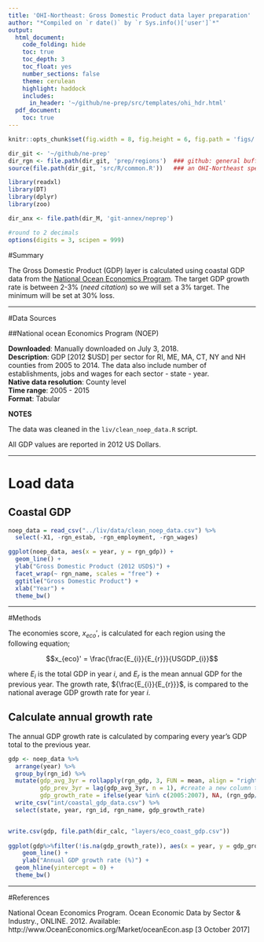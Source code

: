 ```yaml
---
title: 'OHI-Northeast: Gross Domestic Product data layer preparation'
author: "*Compiled on `r date()` by `r Sys.info()['user']`*"
output: 
  html_document:
    code_folding: hide
    toc: true
    toc_depth: 3
    toc_float: yes
    number_sections: false
    theme: cerulean
    highlight: haddock
    includes: 
      in_header: '~/github/ne-prep/src/templates/ohi_hdr.html'
  pdf_document:
    toc: true
---
```



``` r
knitr::opts_chunk$set(fig.width = 8, fig.height = 6, fig.path = 'figs/', message = FALSE, warning = FALSE)

dir_git <- '~/github/ne-prep'
dir_rgn <- file.path(dir_git, 'prep/regions')  ### github: general buffer region shapefiles
source(file.path(dir_git, 'src/R/common.R'))   ### an OHI-Northeast specific version of common.R

library(readxl)
library(DT)
library(dplyr)
library(zoo)

dir_anx <- file.path(dir_M, 'git-annex/neprep')

#round to 2 decimals
options(digits = 3, scipen = 999)
```

#Summary

The Gross Domestic Product (GDP) layer is calculated using coastal GDP data from the [National Ocean Economics Program](http://www.oceaneconomics.org/). The target GDP growth rate is between 2-3% (*need citation*) so we will set a 3% target. The minimum will be set at 30% loss.

***

#Data Sources

##National ocean Economics Program (NOEP)

**Downloaded**: Manually downloaded on July 3, 2018.  
**Description**:  GDP [2012 $USD] per sector for RI, ME, MA, CT, NY and NH counties from 2005 to 2014. The data also include number of establishments, jobs and wages for each sector - state - year.  
**Native data resolution**: County level   
**Time range**: 2005 - 2015  
**Format**:  Tabular  


**NOTES**

The data was cleaned in the `liv/clean_noep_data.R` script.

All GDP values are reported in 2012 US Dollars.

***

# Load data


## Coastal GDP

```r
noep_data = read_csv("../liv/data/clean_noep_data.csv") %>%
  select(-X1, -rgn_estab, -rgn_employment, -rgn_wages)
```


```r
ggplot(noep_data, aes(x = year, y = rgn_gdp)) +
  geom_line() +
  ylab("Gross Domestic Product (2012 USD$)") +
  facet_wrap(~ rgn_name, scales = "free") +
  ggtitle("Gross Domestic Product") +
  xlab("Year") +
  theme_bw()
```

***

#Methods

The economies score, $x_{eco}'$, is calculated for each region using the following equation; 

$$x_{eco}' = \frac{\frac{E_{i}}{E_{r}}}{USGDP_{i}}$$

where $E_{i}$ is the total GDP in year *i*, and $E_{r}$ is the mean annual GDP for the previous year. The growth rate, ${\frac{E_{i}}{E_{r}}}$, is compared to the national average GDP growth rate for year *i*.


## Calculate annual growth rate

The annual GDP growth rate is calculated by comparing every year's GDP total to the previous year.

```r

gdp <- noep_data %>%
  arrange(year) %>%
  group_by(rgn_id) %>%
  mutate(gdp_avg_3yr = rollapply(rgn_gdp, 3, FUN = mean, align = "right", na.rm = F, partial = T), #calculate the mean for three years
         gdp_prev_3yr = lag(gdp_avg_3yr, n = 1), #create a new column that aligns the avg wages from previous three years with the year with which we're comparing.
         gdp_growth_rate = ifelse(year %in% c(2005:2007), NA, (rgn_gdp/gdp_prev_3yr)-1)) %>% #assign NA to the first three years in the time series because there is not enough data to calculate this rate. 2007 growth rate *should* be compared to average of 2004-2006.
  write_csv("int/coastal_gdp_data.csv") %>%
  select(state, year, rgn_id, rgn_name, gdp_growth_rate)


write.csv(gdp, file.path(dir_calc, "layers/eco_coast_gdp.csv"))
  
ggplot(gdp%>%filter(!is.na(gdp_growth_rate)), aes(x = year, y = gdp_growth_rate, color = rgn_name)) +
    geom_line() +
    ylab("Annual GDP growth rate (%)") +
  geom_hline(yintercept = 0) +
  theme_bw()

```


***

#References

National Ocean Economics Program. Ocean Economic Data by Sector & Industry., ONLINE. 2012.
Available: http://www.OceanEconomics.org/Market/oceanEcon.asp [3 October 2017]

